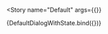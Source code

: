 

<Meta
  title="Components/Modals/Default Dialog"
  decorators={decorators}
/>

<Story
  name="Default"
  args={{}}
>
  {DefaultDialogWithState.bind({})}
</Story>
